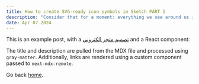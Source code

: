 ```yaml
---
title: How to create SVG-ready icon symbols in Sketch PART 1
description: "Consider that for a moment: everything we see around us is assumed to have had a cause and is contingent upon."
date: Apr 07 2024
---
```


This is an example post, with a [تصميم متجر الكتروني](https://iw.net.sa/%d8%aa%d8%b5%d9%85%d9%8a%d9%85-%d9%85%d8%aa%d8%ac%d8%b1-%d8%a7%d9%84%d9%83%d8%aa%d8%b1%d9%88%d9%86%d9%8a/) and a React component:

The title and description are pulled from the MDX file and processed using `gray-matter`. Additionally, links are rendered using a custom component passed to `next-mdx-remote`.

Go back [home](/).
